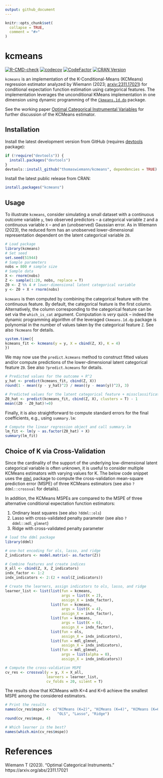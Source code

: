 ```yaml
---
output: github_document
---
```


<!-- README.md is generated from README.Rmd. Please edit that file -->

```r
knitr::opts_chunk$set(
  collapse = TRUE,
  comment = "#>"
)
```

# kcmeans

<!-- badges: start -->
[![R-CMD-check](https://github.com/thomaswiemann/kcmeans/actions/workflows/R-CMD-check.yaml/badge.svg)](https://github.com/thomaswiemann/kcmeans/actions/workflows/R-CMD-check.yaml)
[![codecov](https://codecov.io/gh/thomaswiemann/kcmeans/graph/badge.svg?token=1U0XDRMKEP)](https://app.codecov.io/gh/thomaswiemann/kcmeans)
[![CodeFactor](https://www.codefactor.io/repository/github/thomaswiemann/kcmeans/badge)](https://www.codefactor.io/repository/github/thomaswiemann/kcmeans)
[![CRAN Version](https://www.r-pkg.org/badges/version/kcmeans)](https://cran.r-project.org/package=kcmeans)
<!-- badges: end -->

``kcmeans`` is an implementation of the K-Conditional-Means (KCMeans) regression estimator analyzed by Wiemann (2023; [arxiv:2311.17021](https://arxiv.org/abs/2311.17021)) for conditional expectation function estimation using categorical features. The implementation leverages the unconditional KMeans implementation in one dimension using dynamic programming of the [``Ckmeans.1d.dp``](https://CRAN.R-project.org/package=Ckmeans.1d.dp) package.

See the working paper [Optimal Categorical Instrumental Variables](https://arxiv.org/abs/2311.17021) for further discussion of the KCMeans estimator.

## Installation

Install the latest development version from GitHub (requires [devtools](https://github.com/r-lib/devtools) package):

```r
if (!require("devtools")) {
  install.packages("devtools")
}
devtools::install_github("thomaswiemann/kcmeans", dependencies = TRUE)
```

Install the latest public release from CRAN:
```r
install.packages("kcmeans")
```

## Usage

To illustrate ``kcmeans``, consider simulating a small dataset with a continuous outcome variable ``y``, two observed predictors -- a categorical variable ``Z`` and a continuous variable ``X`` -- and an (unobserved) Gaussian error. As in Wiemann (2023), the reduced form has an unobserved lower-dimensional representation dependent on the latent categorical variable ``Z0``.
```r
# Load package
library(kcmeans)
# Set seed
set.seed(51944)
# Sample parameters
nobs = 800 # sample size
# Sample data
X <- rnorm(nobs)
Z <- sample(1:20, nobs, replace = T)
Z0 <- Z %% 4 # lower-dimensional latent categorical variable
y <- Z0 + X + rnorm(nobs)
```

``kcmeans`` is then computed by combining the categorical feature with the continuous feature. By default, the categorical feature is the first column. Alternatively, the column corresponding to the categorical feature can be set via the ``which_is_cat`` argument. Computation is _very_ quick -- indeed the dynamic programming algorithm of the leveraged ``Ckmeans.1d.dp`` package is polynomial in the number of values taken by the categorical feature ``Z``. See also ``?kcmeans`` for details.

```r
system.time({
kcmeans_fit <- kcmeans(y = y, X = cbind(Z, X), K = 4)
})
```

We may now use the ``predict.kcmeans`` method to construct fitted values and/or compute predictions of the lower-dimensional latent categorical feature ``Z0``. See also ``?predict.kcmeans`` for details.
```r
# Predicted values for the outcome + R^2
y_hat <- predict(kcmeans_fit, cbind(Z, X))
round(1 - mean((y - y_hat)^2) / mean((y - mean(y))^2), 3)

# Predicted values for the latent categorical feature + missclassification rate
Z0_hat <- predict(kcmeans_fit, cbind(Z, X), clusters = T) - 1
mean((Z0 - Z0_hat)!=0)


```

Finally, it is also straightforward to compute standard errors for the final coefficients, e.g., using ``summary.lm``:

```r
# Compute the linear regression object and call summary.lm
lm_fit <- lm(y ~ as.factor(Z0_hat) + X)
summary(lm_fit)
```


## Choice of K via Cross-Validation

Since the cardinality of the support of the underlying low-dimensional latent categorical variable is often unknown, it is useful to consider multiple KCMeans estimators with varying values for K. The below code snippet uses the [``ddml``](https://thomaswiemann.com/ddml/) package to compute the cross-validation mean-square prediction error (MSPE) of three KCMeans estimators (see also ``?ddml::crossval`` for details). 

In addition, the KCMeans MSPEs are compared to the MSPE of three alternative conditional expectation function estimators:

1. Ordinary least squares (see also ``?ddml::ols``)
2. Lasso with cross-validated penalty parameter (see also ``?ddml::mdl_glmnet``)
3. Ridge with cross-validated penalty parameter 


```r
# load the ddml package
library(ddml)

# one-hot encoding for ols, lasso, and ridge
Z_indicators <- model.matrix(~ as.factor(Z)) 

# Combine features and create indices
X_all <- cbind(Z, X, Z_indicators)
indx_factor <- 1:2
indx_indicators <- 2:(2 + ncol(Z_indicators))

# Create the learners, assign indicators to ols, lasso, and ridge
learner_list <- list(list(fun = kcmeans,
                          args = list(K = 2),
                          assign_X = indx_factor),
                     list(fun = kcmeans,
                          args = list(K = 4),
                          assign_X = indx_factor),
                     list(fun = kcmeans,
                          args = list(K = 6),
                          assign_X = indx_factor),
                     list(fun = ols,
                          assign_X = indx_indicators),
                     list(fun = mdl_glmnet,
                          assign_X = indx_indicators),
                     list(fun = mdl_glmnet,
                          args = list(alpha = 0),
                          assign_X = indx_indicators))

# Compute the cross-valdiation MSPE
cv_res <- crossval(y = y, X = X_all, 
                   learners = learner_list, 
                   cv_folds = 20, silent = T)

```

The results show that KCMeans with K=4 and K=6 achieve the smallest MSPE among the considered estimators.

```r
# Print the results
names(cv_res$mspe) <- c("KCMeans (K=2)", "KCMeans (K=4)", "KCMeans (K=6)",
                        "OLS", "Lasso", "Ridge")
round(cv_res$mspe, 4)

# Which learner is the best?
names(which.min(cv_res$mspe))
```

# References
Wiemann T (2023). "Optimal Categorical Instruments." https://arxiv.org/abs/2311.17021
